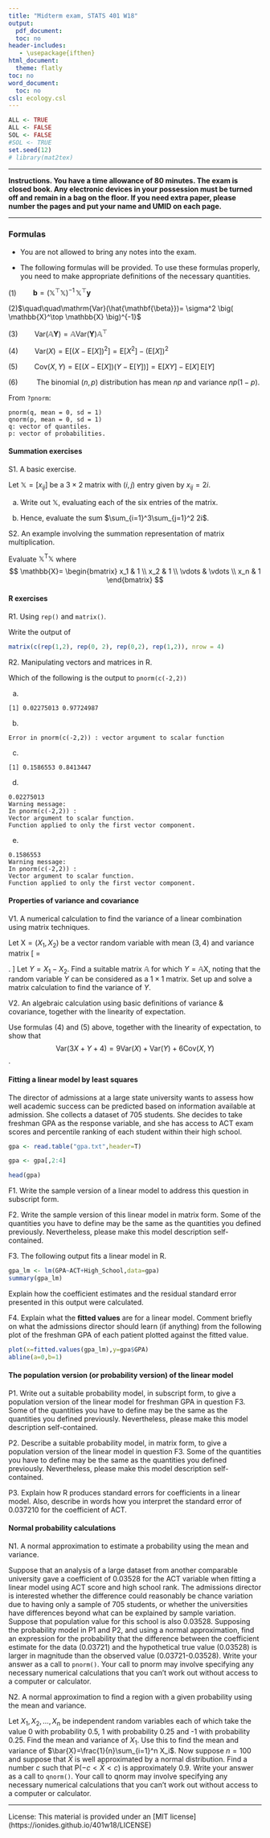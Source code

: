 ---
title: "Midterm exam, STATS 401 W18"
output:
  pdf_document:
  toc: no
header-includes:
   - \usepackage{ifthen}
html_document:
  theme: flatly
toc: no
word_document:
  toc: no
csl: ecology.csl
---
  

```{r preliminaries,echo=F,cache=F}
ALL <- TRUE
ALL <- FALSE
SOL <- FALSE
#SOL <- TRUE
set.seed(12)
# library(mat2tex)
```


\ifthenelse{\isodd{1}}{
 \newcommand\exam[1]{#1} %% exam paper
 \newcommand\solution[1]{}
}{ 
 \newcommand\exam[1]{} %% solutions
 \newcommand\solution[1]{{\bf Solution}. {#1}}
} 

\newcommand\mat[1]{\mathbb{#1}}
\newcommand\vect[1]{\boldsymbol{\mathrm{#1}}}
\newcommand\transpose{{\scriptscriptstyle \mathrm{T}}}
\newcommand\prob{\mathrm{P}}
\newcommand\E{\mathrm{E}}
\newcommand\SE{\mathrm{SE}}
\newcommand\var{\mathrm{Var}}
\newcommand\cov{\mathrm{Cov}}


\exam{
$\quad\quad\quad$ \textbf{Name}:

$\quad\quad\quad$ \textbf{UMID}:
}

-----------
  
**Instructions. You have a time allowance of 80 minutes.  The exam is closed book. Any electronic devices in your possession must be turned off and remain in a bag on the floor. If you need extra paper, please number the pages and put your name and UMID on each page.**
  
-----------
  
### Formulas
  
* You are not allowed to bring any notes into the exam. 

* The following formulas will be provided. To use these formulas properly, you need to make appropriate definitions of the necessary quantities.

(1)$\quad\quad\mathbf{b}=\big(\mathbb{X}^\top \mathbb{X} \big)^{-1}\, \mathbb{X}^\top\mathbf{y}$

(2)$\quad\quad\var(\hat{\mathbf{\beta}})= \sigma^2 \big( \mathbb{X}^\top \mathbb{X} \big)^{-1}$

(3)$\quad\quad\var(\mathbb{A}\mathbf{Y})=\mathbb{A}\var(\mathbf{Y})\mathbb{A}^\top$

(4)$\quad\quad\var(X)=\E\big[ (X-\E[X])^2\big] = \E[X^2]-\big(\E[X]\big)^2$

(5)$\quad\quad\cov(X,Y)=\E\big[ \big(X-\E[X]\big)\big(Y-\E[Y]\big)\big] = \E[XY]-\E[X]\,\E[Y]$

(6)$\quad\quad$
The binomial ($n,p$) distribution has mean $np$ and variance $np(1-p)$.

\vspace{1cm}

From `?pnorm`:
```
pnorm(q, mean = 0, sd = 1)
qnorm(p, mean = 0, sd = 1)
q: vector of quantiles.
p: vector of probabilities.
```

\exam{\newpage}

#### Summation exercises

S1. A basic exercise.

Let $\mat{X}=[x_{ij}]$ be a $3\times 2$ matrix with $(i,j)$ entry given by $x_{ij}=2i$.

(a) Write out $\mat{X}$, evaluating each of the six entries of the matrix.

\exam{\vspace{5cm}}

\solution{[1 point]

\[ \mat{X}=\begin{bmatrix} 2 & 2 \\ 4& 4 \\ 6 & 6 \end{bmatrix}\]
}

(b) Hence, evaluate the sum $\sum_{i=1}^3\sum_{j=1}^2 2i$.

\exam{\vspace{5cm}}

\solution{[1 point]

$\sum_{i=1}^3\sum_{j=1}^2 2i = 24$.

}

S2. An example involving the summation representation of matrix multiplication.

Evaluate $\mat{X}^\transpose\mat{X}$ where
$$
\mat{X}=
\begin{bmatrix}
x_1 & 1 \\
x_2 & 1 \\
\vdots & \vdots  \\
x_n & 1
\end{bmatrix}
$$

\solution{[2 points]

\[\mat{X}^\transpose\mat{X} = \begin{bmatrix}
\sum_{i=1}^n x_i^2 & \sum_{i=1}^n x_i \\
\sum_{i=1}^n x_i & n
\end{bmatrix}\]
}

\exam{\newpage}

#### R exercises

R1. Using `rep()` and `matrix()`. 

Write the output of 
```{r, eval = F}
matrix(c(rep(1,2), rep(0, 2), rep(0,2), rep(1,2)), nrow = 4)
```

\solution{[2 points]
\[
\begin{bmatrix}
1 & 0 \\
1 & 0 \\
0 & 1 \\
0 & 1
\end{bmatrix}
\]
}

\exam{\vspace{9cm}}

R2. Manipulating vectors and matrices in R.

Which of the following is the output to `pnorm(c(-2,2))`

a) 
```
[1] 0.02275013 0.97724987
```

b) 
```
Error in pnorm(c(-2,2)) : vector argument to scalar function
```

c) 
```
[1] 0.1586553 0.8413447
```

d) 
```
0.02275013
Warning message:
In pnorm(c(-2,2)) :
Vector argument to scalar function. 
Function applied to only the first vector component.
```

e) 
```
0.1586553
Warning message:
In pnorm(c(-2,2)) :
Vector argument to scalar function. 
Function applied to only the first vector component.
```

\solution{[1 point] (a)}

\exam{\newpage}

#### Properties of variance and covariance

V1. A numerical calculation to find the variance of a linear combination using matrix techniques.

Let $\vect{X} = (X_1, X_2)$ be a vector random variable with mean $(3,4)$ and variance matrix 
\[
\mat{V}=\begin{bmatrix}2 & 1 \\ 1 & 3 \end{bmatrix}.
\]
Let $Y=X_1-X_2$. Find a suitable matrix $\mat{A}$ for which $Y=\mat{A}\vect{X}$, noting that the random variable $Y$ can be considered as a $1\times 1$ matrix.
Set up and solve a matrix calculation to find the variance of $Y$.

\solution{ [2 points]

Set $\mat{A} = [1 \; -1]$. Then,
\[
\var(X_1-X_2)=\var(\mat{A}\vect{X}) = \mat{A}\var(X)\mat{A}^\transpose
= 3.
\]
Note that the mean of $\vect{X}$ is irrelevant for this question.
}

\exam{\vspace{9cm}}

V2. An algebraic calculation using basic definitions of variance & covariance, together with the linearity of expectation.

Use formulas (4) and (5) above, together with the linearity of expectation, to show that $$\var(3X+Y+4)=9\var(X)+\var(Y)+6\cov(X,Y)$$.

\solution{[2 points]

First note that, from (4), adding a constant doesn't change the variance so $\var(3X+Y+4)=\var(3X+Y)$. Therefore,
\[\begin{array}{rcl}
\var(3X+Y+4) &=& \E[(3X+Y)^2] - (\E[3X+Y])^2 \\
&=& \E[ 9X^2 + Y^2+ 6XY] - (3\E[X]+\E[Y])^2 \\
&=& 9\E[X^2]+\E[Y^2] + 6\E[XY] 
- \big\{ 9\E[X]^2+\E[Y]^2 + 6\E[X]\, \E[Y] \big\}\\
&=& 9\big\{ \E[X^2]-\E[X]^2\big\}
   + \big\{ \E[Y^2]-\E[Y]^2\big\}
   + 6\big\{\E[XY]-\E[X]\, \E[Y]\big\}\\
&= &
9\var(X)+\var(Y)+6\cov(X,Y)
\end{array}\]
}

\exam{\vspace{9cm}}


\exam{\newpage}

#### Fitting a linear model by least squares 

The director of admissions at a large state university wants to assess how well academic success can be predicted based on information available at admission. 
She collects a dataset of 705 students.
She decides to take freshman GPA as the response variable, and she has access to ACT exam scores and percentile ranking of each student within their high school. 

```{r read_data}
gpa <- read.table("gpa.txt",header=T)
```

```{r clean_data,echo=F}
gpa <- gpa[,2:4]
```

```{r head}
head(gpa)
```





F1. Write the sample version of a linear model to address this question in subscript form.

\solution{[2 points]

The model is
\[ y_i=b_1x_{i1}+b_2x_{i2}+b_3+e_i,
\quad i=1,\dots,n
\]
where $y_i$ is freshman GPA for as the response variable for student $i$, $x_{i1}$ is the ACT exam score for this student, $x_{i2}$ is the percentile ranking of the student within their high school, and $n=705$. $e_i$ is the residual error for student $i$. $b_1$, $b_2$ and $b_3$ are coefficients chosen by least squares. 
}

\exam{\newpage}

F2. Write the sample version of this linear model in matrix form. Some of the quantities you have to define may be the same as the quantities you defined previously. Nevertheless, please make this model description self-contained. 

\solution{[2 points]

The model is
\[ \vect{y}=\mat{X}\vect{b} + \vect{e},
\]
where

\begin{itemize}
\item $\vect{y}=(y_1,\dots,y_n)$ is a vector of freshman GPA scores with $n=705$

\item $\mat{X}=[x_{ij}]$ is a $n\times 3$ matrix with $x_{i1}$ being the ACT exam score for student $i$, $x_{i2}$ being the percentile ranking of the student within their high school, and $x_{i3}=1$ for $i=1,\dots,n$.

\item $\vect{b}=(b_1,b_2,b_3)$ is a vector of coefficients, chosen by least squares.

\item $\vect{e}=(e_1,\dots,e_n)$ is a vector of residuals.

\item All vectors are interpreted as column vectors.

\end{itemize}

}

\exam{\vspace{11cm}}

F3. The following output fits a linear model in R.
```{r lm_patients}
gpa_lm <- lm(GPA~ACT+High_School,data=gpa) 
summary(gpa_lm)
```
Explain how the coefficient estimates and the residual standard error presented in this output were calculated.

\solution{[2 points]

The coefficient estimates are the vector $\vect{b}$ from F2, calculated by least squares using the formula
\[
\vect{b}=\big(\mat{X}^\transpose \mat{X}\big)^{-1} \mat{X}^\transpose \vect{y}.
\]
}

\exam{\vspace{8cm}}

F4. Explain what the __fitted values__ are for a linear model. Comment briefly on what the admissions director should learn (if anything) from the following plot of the freshman GPA of each patient plotted against the fitted value.
```{r fitted_patients}
plot(x=fitted.values(gpa_lm),y=gpa$GPA)
abline(a=0,b=1)
```

\solution{[2 points]

The fitted values are the values of the response variables with the rersidual errors removed. The vector $\vect{\hat y}=(\hat y_1,\dots,\hat y_n)$ of fitted values is calculated as
\[
\vect{\hat y}= \mat{X}\vect{b} = \mat{X}\big(\mat{X}^\transpose \mat{X}\big)^{-1} \mat{X}^\transpose \vect{y}.
\]
Plotting the response against the fitted values, we see that the explanatory variables can explain around 1 GPA point out of the total spread of around 3 GPA points. (We will see later that other things to look for are (a) there are no noticeable extreme points, known as outliers; (b) the points are roughly football shaped, but with somewhat higher variability at lower values of fitted GPA.)
}

\exam{\vspace{8cm}}

#### The population version (or probability version) of the linear model

P1. Write out a suitable probability model, in subscript form, to give a population version of the linear model for freshman GPA in question F3. Some of the quantities you have to define may be the same as the quantities you defined previously. Nevertheless, please make this model description self-contained. 

\solution{[2 points]

The probability model is
\[ Y_i=\beta_1x_{i1}+\beta_2x_{i2}+\beta_3+\epsilon_i,
\quad i=1,\dots,n
\]
where $Y_i$ models freshman GPA for student $i$, $x_{i1}$ is the ACT exam score for this student, $x_{i2}$ is the percentile ranking of the student within their high school, and $n=705$. The measurement error model is that $\epsilon_1,\dots,\epsilon_n$ are independent random variables with mean zero and variance $\sigma^2$. 
$\beta_1$, $\beta_2$ and $\beta_3$ are unknown constants which model the relationship between the response and explanatory variables. 
}

\exam{\newpage}

P2. Describe a suitable probability model, in matrix form, to give a population version of the linear model in question F3. Some of the quantities you have to define may be the same as the quantities you defined previously. Nevertheless, please make this model description self-contained. 

\solution{[2 points]

The probability model (also known as the population model) is
\[ \vect{Y}=\mat{X}\vect{\beta} + \vect{\epsilon},
\]
where

\begin{itemize}
\item $\vect{Y}=(Y_1,\dots,Y_n)$ is a vector random variable modeling  freshman GPA scores, with $n=705$.

\item $\mat{X}=[x_{ij}]$ is a $n\times 3$ matrix with $x_{i1}$ being the ACT exam score for student $i$, $x_{i2}$ being the percentile ranking of the student within their high school, and $x_{i3}=1$ for $i=1,\dots,n$. This exactly matches the definition in F2.

\item $\vect{\beta}=(\beta_1,\beta_2,\beta_3)$ is the true but unknown vector of coefficients.

\item $\vect{\epsilon}=(\epsilon_1,\dots,\epsilon_n)$ is a vector random variable modeling chance variation. It follows the measurement error model, with $\E[\vect{\epsilon}]=\vect{0}$ and $\var(\vect{\epsilon})= \sigma^2\mat{I}$ where $\mat{I}$ is the $n\times n$ identity matrix and $\sigma$ is the measurement standard deviation.

\item All vectors are interpreted as column vectors.
\end{itemize}

}

\exam{\vspace{12cm}}

P3. Explain how R produces standard errors for coefficients in a linear model. Also, describe in words how you interpret the standard error of 0.037210 for the coefficient of ACT.

\solution{[2 points]

The estimated residual standard error is computed as
\[
s = \sqrt{\frac{1}{n-3}\sum_{i=1}^n (y_i -\hat y_i)^2}.
\]
The variance of $\vect{\hat\beta}$ is 
\[
\var(\vect{\hat\beta})= \sigma^2 \big(\mat{X}^\transpose \mat{X}\big)^{-1}
\]
which is estimated by
\[
\mat{V}= s^2 \big(\mat{X}^\transpose \mat{X}\big)^{-1}.
\]
Then, the standard error for $b_1$ is $\sqrt{\mat{V}_{11}}$.
We interpret this as an estimate of the standard deviation of the estimates of the coefficient for ACT score in many draws from the probability model.
}


\exam{\newpage}

#### Normal probability calculations

N1. A normal approximation to estimate a probability using the mean and variance.

Suppose that an analysis of a large dataset from another comparable university gave a coefficient of 0.03528 for the ACT variable when fitting a linear model using ACT score and high school rank. The admissions director is interested whether the difference could reasonably be chance variation due to having only a sample of 705 students, or whether the universities have differences beyond what can be explained by sample variation. Suppose that population value for this school is also 0.03528. Supposing the probability model in P1 and P2, and using a normal approximation, find an expression for the probability that the difference between the coefficient estimate for the data (0.03721) and the hypothetical true value (0.03528) is larger in magnitude than the observed value (0.03721-0.03528). Write your answer as a call to `pnorm()`. Your call to pnorm may involve specifying any necessary numerical calculations that you can't work out without access to a computer or calculator.



\solution{[2 points]
\texttt{1-pnorm(0.03721,mu=0.03538,sd=0.005939)}
gives the probability of observing a bigger value of the estimated coefficient under the assumed model, making a normal approximation using the calculated standard error.
By symmetry, the chance of the difference being larger in magnitude (i.e., too large or too small) is twice the chance of being bigger. So, the answer is
\texttt{2(1-pnorm(0.03721,mu=0.03538,sd=0.005939))}
}

\exam{\vspace{6cm}}

N2. A normal approximation to find a region with a given probability using the mean and variance.

Let $X_1,X_2,\dots,X_n$ be independent random variables each of which take the value 0 with probability 0.5, 1 with probability 0.25 and -1 with probability 0.25. 
Find the mean and variance of $X_1$. Use this to find the mean and variance of $\bar{X}=\frac{1}{n}\sum_{i=1}^n X_i$. 
Now suppose $n=100$ and suppose that $\bar X$ is well approximated by a normal distribution. Find a number $c$ such that $\prob(-c<\bar X<c)$ is approximately 0.9. 
Write your answer as a call to `qnorm()`. Your call to qnorm may involve specifying any necessary numerical calculations that you can't work out without access to a computer or calculator.

\solution{ [3 points]
\[\begin{array}{rcl}
\E[X_1] &=& 0\times 0.5 + (-1)\times 0.25 + 1\times 0.25 = 0
\\
\E[X_1^2] &=& 0 \times 0.5 + (-1)^2\times 0.25 + 1^2\times 0.25 = 1
\\
\var(X_1) &=& \E[X_1^2] - \big(\E[X_1]\big)^2 = 1
\\
\E[\bar X] &=& \E[X_1]=0
\\
\var(\bar X) &=& \frac{1}{100^2}\times 100\var(X_1) = 0.01
\end{array}\]
Then, making a normal approximation, we can call
\texttt{c <- qnorm(0.95,mu=0,sd=0.1)}
to obtain a value $c$ with a probability of 0.05 to the right. By symmetry, this also has a probability of 0.05 to the left of -c, giving a probability of $0.9$ for $[-c,c]$.
}

\exam{\vspace{6cm}}



--------
License: This material is provided under an [MIT license] (https://ionides.github.io/401w18/LICENSE)


